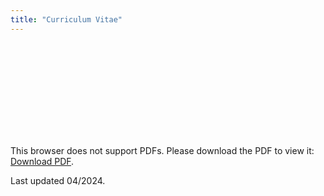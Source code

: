 ```yaml
---
title: "Curriculum Vitae"
---
```


<object data="cv.pdf" type="application/pdf" width="900px" height="900px">
    <embed src="cv.pdf">
        <p>This browser does not support PDFs. Please download the PDF to view it: <a href="cv.pdf">Download PDF</a>.</p>
    </embed>
</object>

Last updated 04/2024.
